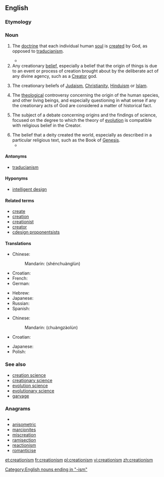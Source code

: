 ==English==
{{wikipedia}}

===Etymology===
{{suffix|creation|ism}}

===Noun===
{{en-noun|-|s}}

# {{context|Christian theology}} The [[doctrine]] that each individual human [[soul]] is [[create]]d by God, as opposed to [[traducianism]].
#*{{quote-book|title=The Doctrine of the Incarnation of our Lord Jesus Christ, in its relation to Mankind and to the Church|author=[[w:Robert Isaac Wilberforce|Robert Wilberforce]]|year=1848|passage=the preservation of the race of man is made to grow out of that quickening impulse, which we call the life of humanity. This notion, which was called Traducianism by the schoolmen (the system opposed to it being termed '''Creatianism''' {{sic}})}}
# Any creationary [[belief]], especially a belief that the origin of things is due to an event or process of creation brought about by the deliberate act of any divine agency, such as a [[Creator]] god.
# {{rfv-sense}} The creationary beliefs of [[Judaism]], [[Christianity]], [[Hinduism]] or [[Islam]].
# {{rfv-sense}} The [[theological]] controversy concerning the origin of the human species, and other living beings, and especially questioning in what sense if any the creationary acts of God are considered a matter of historical fact.
# {{rfv-sense}} The subject of a debate concerning origins and the findings of science, focused on the degree to which the theory of [[evolution]] is compatible with religious belief in the Creator.
# The belief that a deity created the world, especially as described in a particular religious text, such as the Book of [[Genesis]].
#*{{quote-book|title=Natural science and religion, 2 lectures‎|page=89|author=[[w:Asa Gray|Asa Gray]]|year=1880|passage=It must be reasonably clear to all who have taken pains to understand the matter that the true issue as regards design is not between Darwinism and direct '''Creationism''', but between design and fortuity, between any intention or intellectual cause and no intention nor predicable first cause.}}
====Antonyms====
* {{sense|Christian theology}} [[traducianism]]

====Hyponyms====
* [[intelligent design]]

====Related terms====
* [[create]]
* [[creation]]
* [[creationist]]
* [[creator]]
* [[cdesign proponentsists]]

====Translations====
{{trans-top|creationary beliefs of Judaism, Christianity or Islam}}
* Chinese:
*: Mandarin: {{zh-ts|神創論|神创论}} (shénchuànglùn)
* Croatian: {{t-|hr|kreacionizam|m}}
* French: {{t+|fr|créationnisme|m}}
* German: {{t+|de|Kreationismus|m}}
{{trans-mid}}
* Hebrew: {{t+|he|בריאתנות|f|tr=briatanut}}
* Japanese: {{t-|ja|創造論|tr=そうぞうろん, sōzōron}}
* Russian: {{t+|ru|сотворение|n|tr=sotvorénije}}
* Spanish: {{t-|es|creacionismo|m}}
{{trans-bottom}}

{{trans-top|any creationary belief}}
* Chinese:
*: Mandarin: {{zh-ts|創造論|创造论}} (chuàngzàolùn)
* Croatian: {{t-|hr|kreacionizam|m}}
{{trans-mid}}
* Japanese: {{t-|ja|創造論|tr=そうぞうろん, sōzōron}}
* Polish: {{t|pl|kreacjonizm|m}}
{{trans-bottom}}

===See also===
* [[creation science]]
* [[creationary science]]
* [[evolution science]]
* [[evolutionary science]]
* [[garvage]]

===Anagrams===
* {{alphagram|aceiimnorst}}
* [[anisometric#English|anisometric]]
* [[marcionites#English|marcionites]]
* [[miscreation#English|miscreation]]
* [[ramisection#English|ramisection]]
* [[reactionism#English|reactionism]]
* [[romanticise#English|romanticise]]


[[Category:English nouns ending in "-ism"]]

[[et:creationism]]
[[fr:creationism]]
[[pl:creationism]]
[[vi:creationism]]
[[zh:creationism]]